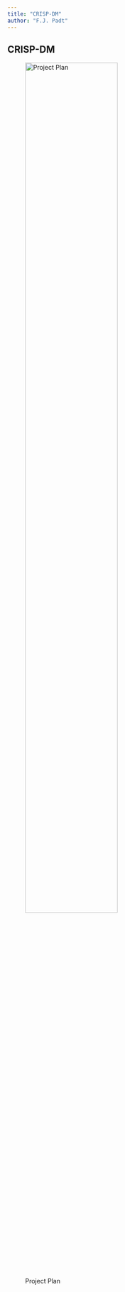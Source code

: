```yaml
---
title: "CRISP-DM"
author: "F.J. Padt"
---
```


## CRISP-DM {#sec-crisp-dm}

![Project Plan](../images/crisp-dm.png){width="70%" fig-align="center"}

